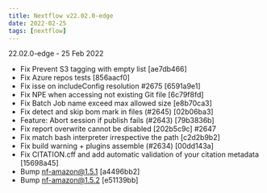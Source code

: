 ```yaml
---
title: Nextflow v22.02.0-edge
date: 2022-02-25
tags: [nextflow]
---
```


22.02.0-edge - 25 Feb 2022
- Fix Prevent S3 tagging with empty list [ae7db466]
- Fix Azure repos tests [856aacf0]
- Fix isse on includeConfig resolution #2675 [6591a9e1]
- Fix NPE when accessing not existing Git file [6c79f8fd]
- Fix Batch Job name exceed max allowed size [e8b70ca3]
- Fix detect and skip bom mark in files (#2645) [02b06ba3] <Jorge Aguilera>
- Feature: Abort session if publish fails (#2643) [79b3836b] <Jorge Aguilera>
- Fix report overwrite cannot be disabled [202b5c9c] #2647 
- Fix match bash interpreter irrespective the path [c2d2b9b2]
- Fix build warning + plugins assemble (#2634) [00dd143a] <Jorge Aguilera>
- Fix CITATION.cff and add automatic validation of your citation metadata [15698a45] <Faruk D>
- Bump nf-amazon@1.5.1 [a4496bb2]
- Bump nf-amazon@1.5.2 [e51139bb]
